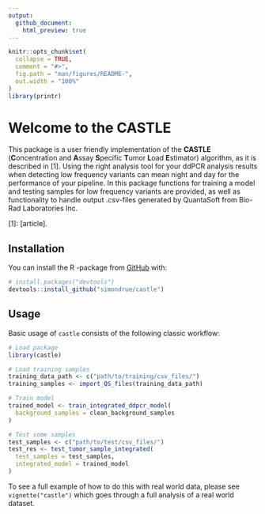 ```yaml
---
output:
  github_document: 
    html_preview: true
---
```


<!-- README.md is generated from README.Rmd. Please edit that file -->

```r
knitr::opts_chunk$set(
  collapse = TRUE,
  comment = "#>",
  fig.path = "man/figures/README-",
  out.width = "100%"
)
library(printr)
```

# Welcome to the CASTLE

<!-- badges: start -->
<!-- badges: end -->

This package is a user friendly implementation of the **CASTLE** (**C**oncentration and **A**ssay **S**pecific **T**umor **L**oad **E**stimator) algorithm, as it is described in [1]. Using the right analysis tool for your ddPCR analysis results when detecting low frequency variants can mean night and day for the performance of your pipeline. In this package functions for training a model and testing samples for low frequency variants are provided, as well as functionality to handle output .csv-files generated by QuantaSoft from Bio-Rad Laboratories Inc. 

[1]: [article].

## Installation

You can install the R -package from [GitHub](https://github.com/simondrue/castle/) with:

``` r
# install.packages("devtools")
devtools::install_github("simondrue/castle")
```

## Usage

Basic usage of `castle` consists of the following classic workflow:

```r
# Load package
library(castle)

# Load training samples
training_data_path <- c("path/to/training/csv_files/")
training_samples <- import_QS_files(training_data_path)

# Train model
trained_model <- train_integrated_ddpcr_model(
  background_samples = clean_background_samples
)

# Test some samples
test_samples <- c("path/to/test/csv_files/")
test_res <- test_tumor_sample_integrated(
  test_samples = test_samples,
  integrated_model = trained_model
)
```

To see a full example of how to do this with real world data, please see `vignette("castle")` which goes through a full analysis of a real world dataset.
